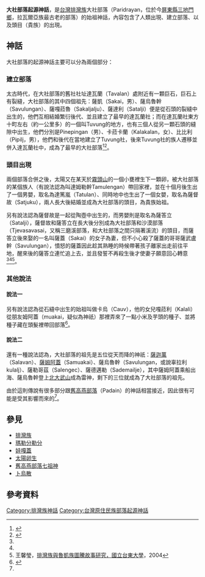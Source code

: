 '''大社部落起源神話'''，是[[台灣|台灣]][[排灣族|排灣族]]大社部落（Paridrayan，位於今[[屏東縣|屏東縣]][[三地門鄉|三地門鄉]]，拉瓦爾亞族最古老的部落）的始祖神話，內容包含了人類出現、建立部落、以及頭目（貴族）的出現。
==神話==
大社部落的起源神話主要可以分為兩個部分：
===建立部落===
太古時代，在大社部落的舊社社址達瓦蘭（Tavalan）處附近有一顆巨石，巨石上有裂縫，大社部落的其中四個祖先：薩凱（Sakai，男）、薩烏魯幹（Savulungan）、薩嘎菈魯（Sakaljalju）、薩達利（Satalji）便是從石頭的裂縫中出生的，他們互相結婚繁衍後代、並且建立了最早的達瓦蘭社；而在達瓦蘭社東方十町左右（約一公里多）的一個叫Tuvung的地方，也有三個人從另一顆石頭的縫隙中出生，他們分別是Pinepingan（男）、卡菈卡蘭（Kalakalan，女）、比比利（Pipilj，男），他們和後代在當地建立了Tuvung社，後來Tuvung社的族人遷移並併入達瓦蘭社中，成為了最早的大社部落<ref name="番族慣習調查報告書第五卷排灣族．第一冊">{{cite book|last=|first=|date=2003-10-01|title=番族慣習調查報告書第五卷排灣族．第一冊|url=http://www.smcbook.com.tw/smc/index.php?route=product/product&product_id=14091|location=|publisher=中央研究院民族所|page=|isbn=9789576719721|author=臺灣總督府臨時臺灣舊慣調查會|access-date=2022-04-27|archive-date=2021-02-07|archive-url=https://web.archive.org/web/20210207080541/http://www.smcbook.com.tw/smc/index.php?route=product%2Fproduct&product_id=14091}}</ref><ref name="番族慣習調查報告書第五卷排灣族．第三冊">{{cite book|last=|first=|date=2004-12-01|title=番族慣習調查報告書第五卷排灣族．第三冊|url=https://tm.ncl.edu.tw/article?u=022_004_00003742&lang=chn|location=|publisher=中央研究院民族所|page=|isbn=9789570197839|author=臺灣總督府臨時臺灣舊慣調查會|access-date=2021-01-19|archive-date=2021-01-21|archive-url=https://web.archive.org/web/20210121223358/https://tm.ncl.edu.tw/article?u=022_004_00003742&lang=chn}}</ref>。
===頭目出現===
兩個部落合併之後，太陽又在某天於[[霧頭山|霧頭山]]的一個小甕裡生下一顆卵，被大社部落的某個族人（有說法認為叫達姆勒幹Tamulengan）帶回家裡，並在十個月後生出了一個男嬰，取名為達篤嵐（Tatulan）、同時地中也生出了一個女嬰，取名為薩督故（Satjuku），兩人長大後結婚並成為大社部落的頭目，為貴族始祖。

另有說法認為薩督故是一起從陶壺中出生的，而男嬰則是取名為薩答立（Satalji），薩督故和薩答立在長大後分別成為大社部落和沙漠部落（Tjevasavasai，又稱三磨溪部落，和大社部落之間只隔著溪流）的頭目，而薩答立後來娶的一名叫薩蓋（Sakai）的女子為妻，但不小心殺了薩蓋的哥哥薩武盧幹（Savulungan），憤怒的薩蓋因此趁其熟睡的時候帶著孩子離家出走前往平地，醒來後的薩答立連忙追上去，並且發誓不再殺生後才使妻子願意回心轉意<ref name="番族慣習調查報告書第五卷排灣族．第一冊"/><ref name="番族慣習調查報告書第五卷排灣族．第三冊"/><ref name="排灣族與魯凱族圖騰故事研究">王馨瑩，[http://elib.lib.nttu.edu.tw/theses/Full_Text/ntttc/DSC/93/NTC93-008-5270-N030.pdf 排灣族與魯凱族圖騰故事研究，國立台東大學]{{Dead link}}，2004</ref>。

===其他說法===
====說法一====
另有說法認為從石縫中出生的始祖叫做卡烏（Cauv），他的女兒嘎菈利（Kalali）從朋友姆阿蓋（muakai，疑似為神祇）那裡弄來了一點小米及芋頭的種子、並將種子藏在頭髮裡帶回部落<ref name="粟種與火種">{{cite book|last=|first=|date=2017-06-23|title=粟種與火種：臺灣原住民族的神話與傳說|work=|url=https://www.books.com.tw/products/0010754743|location=|publisher=秀威經典|page=|isbn=9789869468671|author=鹿憶鹿|access-date=2020-04-07|archive-date=2020-04-07|archive-url=https://web.archive.org/web/20200407234321/https://www.books.com.tw/products/0010754743|dead-url=no}}</ref>。
====說法二====
還有一種說法認為，大社部落的祖先是五位從天而降的神祇：[[薩迦萬|薩迦萬]]（Salavan）、[[姆阿蓋|薩姆阿蓋]]（Samuakai）、薩烏魯幹（Savulungan，或說辜拉利kulalj）、薩勒哥茲（Salengec）、薩德邁勒（Sademailje），其中薩姆阿蓋乘船出海、薩烏魯幹登上[[北大武山|北大武山]]成為雷神，剩下的三位就成為了大社部落的祖先。

由於這則傳說有很多部分跟[[舊高燕部落七祖神|舊高燕部落]]（Padain）的神話相當接近，因此很有可能是受其影響而來的<ref name="番族慣習調查報告書第五卷排灣族．第一冊"/>。

==參見==
*[[排灣族|排灣族]]
*[[瑪勒分勒分|瑪勒分勒分]]
*[[娃嘎蓋|娃嘎蓋]]
*[[太陽卵生|太陽卵生]]
*[[舊高燕部落七祖神|舊高燕部落七祖神]]
*[[卜烏散|卜烏散]]

==參考資料==
{{reflist}}

[[Category:排灣族神話|Category:排灣族神話]]
[[Category:台灣原住民族部落起源神話|Category:台灣原住民族部落起源神話]]
